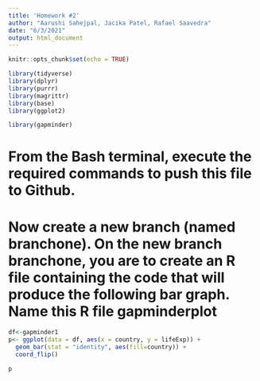 ```yaml
---
title: 'Homework #2'
author: "Aarushi Sahejpal, Jacika Patel, Rafael Saavedra"
date: "6/3/2021"
output: html_document
---
```


```r
knitr::opts_chunk$set(echo = TRUE)
```

```r
library(tidyverse)
library(dplyr)
library(purrr)
library(magrittr)
library(base)
library(ggplot2)
```

```r
library(gapminder)
```

# From the Bash terminal, execute the required commands to push this file to Github.
# Now create a new branch (named branchone).  On the new branch branchone, you are to create an R file containing the code that will produce the following bar graph. Name this R file gapminderplot

```r
df<-gapminder1
p<- ggplot(data = df, aes(x = country, y = lifeExp)) +
  geom_bar(stat = "identity", aes(fill=country)) +
  coord_flip()

p
  
```
